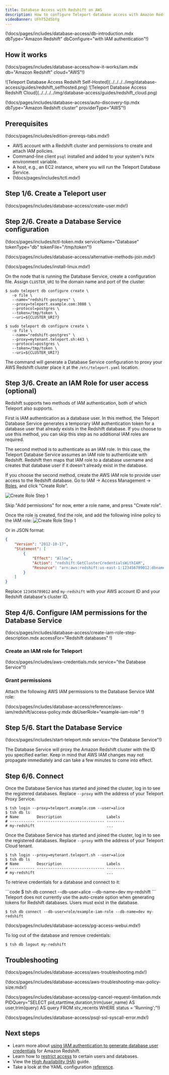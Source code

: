 ```yaml
---
title: Database Access with Redshift on AWS
description: How to configure Teleport database access with Amazon Redshift PostgreSQL.
videoBanner: UFhT52d5bYg
---
```


(!docs/pages/includes/database-access/db-introduction.mdx dbType="Amazon Redshift" dbConfigure="with IAM authentication"!)

## How it works

(!docs/pages/includes/database-access/how-it-works/iam.mdx db="Amazon Redshift" cloud="AWS"!)

<Tabs>
<TabItem scope={["oss", "enterprise"]} label="Self-Hosted">
![Teleport Database Access Redshift Self-Hosted](../../../../img/database-access/guides/redshift_selfhosted.png)
</TabItem>
<TabItem scope={["cloud"]} label="Teleport Enterprise Cloud">
![Teleport Database Access Redshift Cloud](../../../../img/database-access/guides/redshift_cloud.png)
</TabItem>

</Tabs>

(!docs/pages/includes/database-access/auto-discovery-tip.mdx dbType="Amazon Redshift cluster" providerType="AWS"!)

## Prerequisites

(!docs/pages/includes/edition-prereqs-tabs.mdx!)

- AWS account with a Redshift cluster and permissions to create and attach IAM
  policies.
- Command-line client `psql` installed and added to your system's `PATH` environment variable.
- A host, e.g., an EC2 instance, where you will run the Teleport Database
  Service.
- (!docs/pages/includes/tctl.mdx!)

## Step 1/6. Create a Teleport user

(!docs/pages/includes/database-access/create-user.mdx!)

## Step 2/6. Create a Database Service configuration

(!docs/pages/includes/tctl-token.mdx serviceName="Database" tokenType="db" tokenFile="/tmp/token"!)

(!docs/pages/includes/database-access/alternative-methods-join.mdx!)

(!docs/pages/includes/install-linux.mdx!)

On the node that is running the Database Service, create a configuration file.
Assign `CLUSTER_URI` to the domain name and port of the cluster:

<Tabs>
<TabItem scope={["oss", "enterprise"]} label="Self-Hosted">

```code
$ sudo teleport db configure create \
   -o file \
   --name="redshift-postgres" \
   --proxy=teleport.example.com:3080 \
   --protocol=postgres \
   --token=/tmp/token \
   --uri=${CLUSTER_URI?}
```

</TabItem>
<TabItem scope={["cloud"]} label="Teleport Enterprise Cloud">

```code
$ sudo teleport db configure create \
   -o file \
   --name="redshift-postgres" \
   --proxy=mytenant.teleport.sh:443 \
   --protocol=postgres \
   --token=/tmp/token \
   --uri=${CLUSTER_URI?}
```

</TabItem>

</Tabs>

The command will generate a Database Service configuration to proxy your AWS
Redshift cluster place it at the `/etc/teleport.yaml` location.

## Step 3/6. Create an IAM Role for user access (optional) 

Redshift supports two methods of IAM authentication, both of which Teleport
also supports.

First is IAM authentication as a database user. In this method, the Teleport
Database Service generates a temporary IAM authentication token for a database
user that already exists in the Redshift database. If you choose to use this
method, you can skip this step as no additional IAM roles are required.

The second method is to authenticate as an IAM role. In this case, the Teleport
Database Service assumes an IAM role to authenticate with Redshift. Redshift
then maps that IAM role to a database username and creates that database user
if it doesn't already exist in the database.

If you choose the second method, create the AWS IAM role to provide user access
to the Redshift database. Go to IAM -> Access Management ->
[Roles](https://console.aws.amazon.com/iamv2/home#/roles), and click "Create Role".

![Create Role Step 1](../../../../img/database-access/guides/keyspaces/create-role-step1.png)

Skip "Add permissions" for now, enter a role name, and press "Create role".

Once the role is created, find the role, and add the following inline policy to
the IAM role:
![Create Role Step 1](../../../../img/database-access/guides/create-redshift-iam-role-policy.png)

Or in JSON format:
```json
{
	"Version": "2012-10-17",
	"Statement": [
		{
			"Effect": "Allow",
			"Action": "redshift:GetClusterCredentialsWithIAM",
			"Resource": "arn:aws:redshift:us-east-1:123456789012:dbname:my-redshift/*"
		}
	]
}
```

Replace `123456789012` and `my-redshift` with your AWS account ID and your
Redshift database's cluster ID. 

## Step 4/6. Configure IAM permissions for the Database Service

(!docs/pages/includes/database-access/create-iam-role-step-description.mdx accessFor="Redshift databases" !)

### Create an IAM role for Teleport

(!docs/pages/includes/aws-credentials.mdx service="the Database Service"!)

### Grant permissions

Attach the following AWS IAM permissions to the Database Service IAM role:

(!docs/pages/includes/database-access/reference/aws-iam/redshift/access-policy.mdx dbUserRole="example-iam-role" !)

## Step 5/6. Start the Database Service

(!docs/pages/includes/start-teleport.mdx service="the Database Service"!)

The Database Service will proxy the Amazon Redshift cluster with the ID you
specified earlier. Keep in mind that AWS IAM changes may not propagate
immediately and can take a few minutes to come into effect.

## Step 6/6. Connect

<Tabs>
<TabItem scope={["oss", "enterprise"]} label="Self-Hosted">

Once the Database Service has started and joined the cluster, log in to see the
registered databases. Replace `--proxy` with the address of your Teleport Proxy
Service.

```code
$ tsh login --proxy=teleport.example.com --user=alice
$ tsh db ls
# Name        Description                    Labels
# ----------- ------------------------------ --------
# my-redshift                                ...
```

</TabItem>
<TabItem scope={["cloud"]} label="Teleport Enterprise Cloud">

Once the Database Service has started and joined the cluster, log in to see the
registered databases. Replace `--proxy` with the address of your Teleport Cloud
tenant.

```code
$ tsh login --proxy=mytenant.teleport.sh --user=alice
$ tsh db ls
# Name        Description                    Labels
# ----------- ------------------------------ --------
# my-redshift                                ...
```

</TabItem>

</Tabs>

To retrieve credentials for a database and connect to it:

<Tabs>
<TabItem label="Authenticate as database users">
```code
$ tsh db connect --db-user=alice --db-name=dev my-redshift
```

<Admonition type="note" title="Database users must exist">
  Teleport does not currently use the auto-create option when generating
  tokens for Redshift databases. Users must exist in the database.
</Admonition>
</TabItem>

<TabItem label="Authenticate as IAM roles">

```code
$ tsh db connect --db-user=role/example-iam-role --db-name=dev my-redshift
```
</TabItem>
</Tabs>

(!docs/pages/includes/database-access/pg-access-webui.mdx!)

To log out of the database and remove credentials:

```code
$ tsh db logout my-redshift
```

## Troubleshooting

(!docs/pages/includes/database-access/aws-troubleshooting.mdx!)

(!docs/pages/includes/database-access/aws-troubleshooting-max-policy-size.mdx!)

(!docs/pages/includes/database-access/pg-cancel-request-limitation.mdx PIDQuery="SELECT pid,starttime,duration,trim(user_name) AS user,trim(query) AS query FROM stv_recents WHERE status = 'Running';"!)

(!docs/pages/includes/database-access/psql-ssl-syscall-error.mdx!)

## Next steps

- Learn more about [using IAM authentication to generate database user
  credentials](https://docs.aws.amazon.com/redshift/latest/mgmt/generating-user-credentials.html) for Amazon Redshift.
- Learn how to [restrict access](../rbac.mdx) to certain users and databases.
- View the [High Availability (HA)](../guides/ha.mdx) guide.
- Take a look at the YAML configuration [reference](../../../reference/agent-services/database-access-reference/configuration.mdx).

